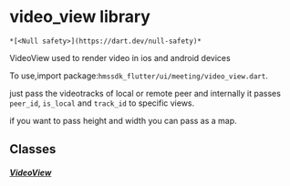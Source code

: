# video_view library

    *[<Null safety>](https://dart.dev/null-safety)*

<p>VideoView used to render video in ios and android devices</p>
<p>To use,import package:<code>hmssdk_flutter/ui/meeting/video_view.dart</code>.</p>
<p>just pass the videotracks of local or remote peer and internally it passes <code>peer_id</code>, <code>is_local</code> and <code>track_id</code> to specific views.</p>
<p>if you want to pass height and width you can pass as a map.</p>

## Classes

##### [VideoView](../ui_meeting_video_view/VideoView-class)
